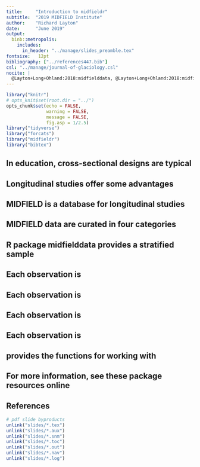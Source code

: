 ```yaml
---
title:     "Introduction to midfieldr"
subtitle:  "2019 MIDFIELD Institute"
author:    "Richard Layton"
date:      "June 2019"
output:
  binb::metropolis:
    includes:
      in_header: "../manage/slides_preamble.tex"
fontsize:   12pt
bibliography: ["../references447.bib"]
csl: "../manage/journal-of-glaciology.csl"
nocite: | 
  @Layton+Long+Ohland:2018:midfielddata, @Layton+Long+Ohland:2018:midfieldr, @MIDFIELD:2019, @Ohland+Zhang+Thorndyke+Anderson:2004
---
```


```r
library("knitr")
# opts_knit$set(root.dir = "../")
opts_chunk$set(echo = FALSE, 
               warning = FALSE, 
               message = FALSE, 
               fig.asp = 1/2.5)
library("tidyverse")
library("forcats")
library("midfieldr")
library("bibtex")
```

## In education, cross-sectional designs are typical


\begin{adjustwidth}{-8mm}{-8mm}
\centering
\includegraphics[trim = 55mm 75mm 45mm 70mm, width = \linewidth, keepaspectratio, clip = true]{visuals/cross-section-research.pdf}
\end{adjustwidth}








## Longitudinal studies offer some advantages

\begin{adjustwidth}{-8mm}{-8mm}
\centering
\includegraphics[trim = 55mm 75mm 45mm 70mm, width = \linewidth, keepaspectratio, clip = true]{visuals/longitudinal-research.pdf}
\end{adjustwidth}







## MIDFIELD is a database for longitudinal studies

\begin{adjustwidth}{-8mm}{-8mm}
\centering
\includegraphics[trim = 0mm 5mm 0mm 0mm, width = \linewidth, keepaspectratio,  clip = true]{visuals/midfieldfinal.pdf}
\end{adjustwidth}

\begin{itemize}
  \item 2.2 M undergraduate students at 23 US institutions
  \item Whole-population data from registrars, 1988--2017
  \item For more information about MIDFIELD  \href{https://engineering.purdue.edu/MIDFIELD/}{(link)} 
\end{itemize}






## MIDFIELD data are curated in four categories

\vertskip{-3.8}

\begin{adjustwidth}{-8mm}{-8mm}
\centering
\includegraphics[trim = 0mm 85mm 0mm 45mm, width = 0.96\linewidth, keepaspectratio, clip = true]{visuals/make-figures-11.pdf}
\end{adjustwidth}

\begin{tabular}{@{} m{30mm} m{100mm} @{}}
\raggedleft\raisebox{-1mm}{\includegraphics[height = 8mm]{visuals/logo-SAS.png}}
&
\LARGE\alertbf{2.2M students}
\end{tabular}





## R package midfielddata provides a stratified sample

\vertskip{-3.8}

\begin{adjustwidth}{-8mm}{-8mm}
\centering
\includegraphics[trim = 0mm 85mm 5mm 45mm, width = 0.96\linewidth, keepaspectratio, clip = true]{visuals/make-figures-11b.pdf}
\end{adjustwidth}


\begin{tabular}{@{} m{30mm} m{100mm} @{}}
\raggedleft\raisebox{0mm}{\includegraphics[height = 10mm]{visuals/logo-R.png}}
&
\LARGE\alertbf{98,000 students}
\end{tabular}







## Each observation is \alert{a unique student}

\begin{adjustwidth}{-8mm}{-8mm}
\centering
\includegraphics[trim = 0mm 30mm 5mm 45mm, width = 0.96\linewidth, keepaspectratio, clip=true]{visuals/make-figures-12.pdf}

\footnotesize\raggedright
\begin{tabular}{@{} p{0mm} p{1.2in} @{}}
& \texttt{\textbf{midfieldstudents}}\\
& 98,000 observations\\
& 19 Mb of memory
\end{tabular}
\end{adjustwidth}







## Each observation is \alert{one term for one student}

\begin{adjustwidth}{-8mm}{-8mm}
\centering
\includegraphics[trim = 0mm 30mm 5mm 45mm, width = 0.96\linewidth, keepaspectratio, clip=true]{visuals/make-figures-13.pdf}

\footnotesize\raggedright
\begin{tabular}{@{} p{1.2in} p{1.1in}  @{}}
 & \texttt{\textbf{midfieldterms}}\\
 &   729,000 observations\\
 &   82 Mb of memory\\
\end{tabular}
\end{adjustwidth}












## Each observation is \alert{one course for one student}


\begin{adjustwidth}{-8mm}{-8mm}
\centering
\includegraphics[trim = 0mm 30mm 5mm 45mm, width = 0.96\linewidth, keepaspectratio, clip = true]{visuals/make-figures-14.pdf}

\footnotesize\raggedright
\begin{tabular}{@{} p{2.4in} p{1.1in}  @{}}
 & \texttt{\textbf{midfieldcourses}}\\
 &   3.5 M observations\\
 &   348 Mb of memory\\
\end{tabular}
\end{adjustwidth}






## Each observation is \alert{a unique student}

\begin{adjustwidth}{-8mm}{-8mm}
\centering
\includegraphics[trim = 0mm 30mm 5mm 45mm, width = 0.96\linewidth, keepaspectratio, clip = true]{visuals/make-figures-15.pdf}

\footnotesize\raggedright
\begin{tabular}{@{} p{3.6in} p{1.2in}  @{}}
 & \texttt{\textbf{midfielddegrees}}\\
 &   98,000 observations\\
 &   10 Mb of memory
\end{tabular}
\end{adjustwidth}









## \alert{midfieldr} provides the functions for working with \alert{midfieldddata} 

\begin{adjustwidth}{-8mm}{-8mm}
\centering
\includegraphics[trim = 45mm 50mm 45mm 50mm, width = \linewidth, keepaspectratio, clip = true]{visuals/make-figures-02b-2.pdf}
\end{adjustwidth}







## For more information, see these package resources online 

\begin{adjustwidth}{-6mm}{-6mm}

\begin{tabular}{@{} p{7mm} p{200mm}  @{}}
\raggedleft\raisebox{-18mm}{\includegraphics[width = 14mm]{visuals/logo-midfieldr.png}}
 & 
\begin{itemize}
 \item  Package website \href{https://midfieldr.github.io/midfieldr/}{(link)} for more information and tutorials
 \item  Package reference page \href{https://midfieldr.github.io/midfieldr/reference/}{(link)} for descriptions of functions
 \item  Package source code \href{https://github.com/MIDFIELDR/midfieldr}{(link)} 
\end{itemize}\\

\raggedleft\raisebox{-18mm}{\includegraphics[width = 14mm]{visuals/logo-midfielddata.png}}
 & 
\begin{itemize}
 \item  Package website \href{https://midfieldr.github.io/midfielddata/}{(link)} for more information   
 \item  Package reference page \href{https://midfieldr.github.io/midfielddata/reference/}{(link)} for data dictionaries  
  \item  Package source code \href{https://github.com/MIDFIELDR/midfielddata}{(link)} 
\end{itemize}

\end{tabular}

\end{adjustwidth}













## References
\scriptsize


```r
# pdf slide byproducts
unlink("slides/*.tex")
unlink("slides/*.aux")
unlink("slides/*.snm")
unlink("slides/*.toc")
unlink("slides/*.out")
unlink("slides/*.nav")
unlink("slides/*.log")
```


